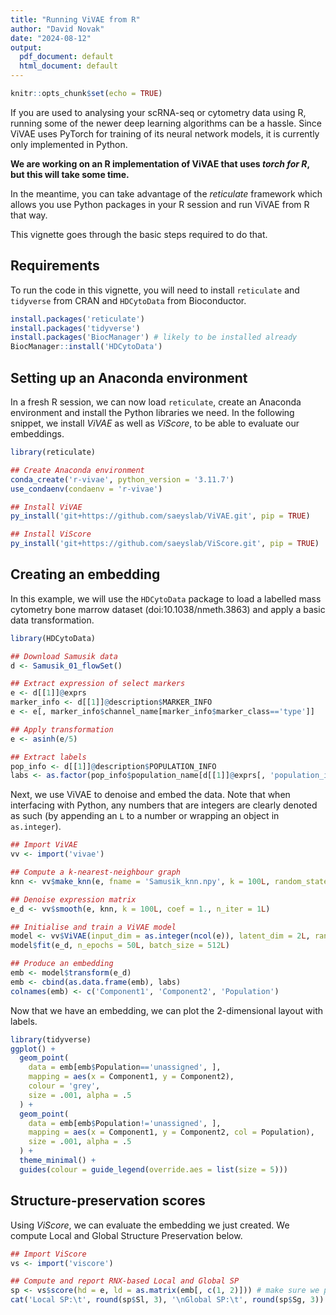 ```yaml
---
title: "Running ViVAE from R"
author: "David Novak"
date: "2024-08-12"
output:
  pdf_document: default
  html_document: default
---
```


```r
knitr::opts_chunk$set(echo = TRUE)
```

If you are used to analysing your scRNA-seq or cytometry data using R, running some of the newer deep learning algorithms can be a hassle.
Since ViVAE uses PyTorch for training of its neural network models, it is currently only implemented in Python.

**We are working on an R implementation of ViVAE that uses *torch for R*, but this will take some time.**

In the meantime, you can take advantage of the *reticulate* framework which allows you use Python packages in your R session and run ViVAE from R that way.

This vignette goes through the basic steps required to do that.

## Requirements

To run the code in this vignette, you will need to install `reticulate` and `tidyverse` from CRAN and `HDCytoData` from Bioconductor.

```r
install.packages('reticulate')
install.packages('tidyverse')
install.packages('BiocManager') # likely to be installed already
BiocManager::install('HDCytoData')
```

## Setting up an Anaconda environment

In a fresh R session, we can now load `reticulate`, create an Anaconda environment and install the Python libraries we need.
In the following snippet, we install *ViVAE* as well as *ViScore*, to be able to evaluate our embeddings.

```r
library(reticulate)

## Create Anaconda environment
conda_create('r-vivae', python_version = '3.11.7')
use_condaenv(condaenv = 'r-vivae')

## Install ViVAE
py_install('git+https://github.com/saeyslab/ViVAE.git', pip = TRUE)

## Install ViScore
py_install('git+https://github.com/saeyslab/ViScore.git', pip = TRUE)
```

## Creating an embedding

In this example, we will use the `HDCytoData` package to load a labelled mass cytometry bone marrow dataset (doi:10.1038/nmeth.3863) and apply a basic data transformation.

```r
library(HDCytoData)

## Download Samusik data
d <- Samusik_01_flowSet()

## Extract expression of select markers
e <- d[[1]]@exprs
marker_info <- d[[1]]@description$MARKER_INFO
e <- e[, marker_info$channel_name[marker_info$marker_class=='type']]

## Apply transformation
e <- asinh(e/5)

## Extract labels
pop_info <- d[[1]]@description$POPULATION_INFO
labs <- as.factor(pop_info$population_name[d[[1]]@exprs[, 'population_id']])
```

Next, we use ViVAE to denoise and embed the data.
Note that when interfacing with Python, any numbers that are integers are clearly denoted as such (by appending an `L` to a number or wrapping an object in `as.integer`).

```r
## Import ViVAE
vv <- import('vivae')

## Compute a k-nearest-neighbour graph
knn <- vv$make_knn(e, fname = 'Samusik_knn.npy', k = 100L, random_state = 42L)

## Denoise expression matrix
e_d <- vv$smooth(e, knn, k = 100L, coef = 1., n_iter = 1L)

## Initialise and train a ViVAE model
model <- vv$ViVAE(input_dim = as.integer(ncol(e)), latent_dim = 2L, random_state = 1L)
model$fit(e_d, n_epochs = 50L, batch_size = 512L)

## Produce an embedding
emb <- model$transform(e_d)
emb <- cbind(as.data.frame(emb), labs)
colnames(emb) <- c('Component1', 'Component2', 'Population')
```

Now that we have an embedding, we can plot the 2-dimensional layout with labels.

```r
library(tidyverse)
ggplot() +
  geom_point(
    data = emb[emb$Population=='unassigned', ],
    mapping = aes(x = Component1, y = Component2),
    colour = 'grey',
    size = .001, alpha = .5
  ) +
  geom_point(
    data = emb[emb$Population!='unassigned', ],
    mapping = aes(x = Component1, y = Component2, col = Population),
    size = .001, alpha = .5
  ) +
  theme_minimal() +
  guides(colour = guide_legend(override.aes = list(size = 5)))
```

## Structure-preservation scores

Using *ViScore*, we can evaluate the embedding we just created.
We compute Local and Global Structure Preservation below.

```r
## Import ViScore
vs <- import('viscore')

## Compute and report RNX-based Local and Global SP
sp <- vs$score(hd = e, ld = as.matrix(emb[, c(1, 2)])) # make sure we pass numeric matrices (no data frames)
cat('Local SP:\t', round(sp$Sl, 3), '\nGlobal SP:\t', round(sp$Sg, 3))
```





